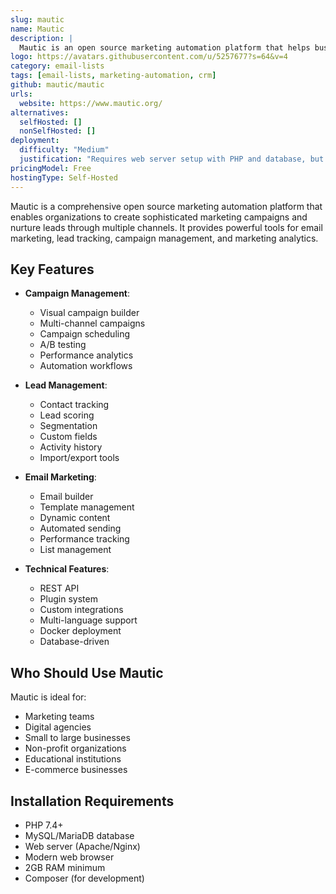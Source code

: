 ```yaml
---
slug: mautic
name: Mautic
description: |
  Mautic is an open source marketing automation platform that helps businesses automate their marketing campaigns, track leads, send emails, and manage customer relationships through a modern web interface.
logo: https://avatars.githubusercontent.com/u/5257677?s=64&v=4
category: email-lists
tags: [email-lists, marketing-automation, crm]
github: mautic/mautic
urls:
  website: https://www.mautic.org/
alternatives:
  selfHosted: []
  nonSelfHosted: []
deployment:
  difficulty: "Medium"
  justification: "Requires web server setup with PHP and database, but has detailed documentation and Docker option available."
pricingModel: Free
hostingType: Self-Hosted
---
```


Mautic is a comprehensive open source marketing automation platform that enables organizations to create sophisticated marketing campaigns and nurture leads through multiple channels. It provides powerful tools for email marketing, lead tracking, campaign management, and marketing analytics.

## Key Features

- **Campaign Management**:

  - Visual campaign builder
  - Multi-channel campaigns
  - Campaign scheduling
  - A/B testing
  - Performance analytics
  - Automation workflows

- **Lead Management**:

  - Contact tracking
  - Lead scoring
  - Segmentation
  - Custom fields
  - Activity history
  - Import/export tools

- **Email Marketing**:

  - Email builder
  - Template management
  - Dynamic content
  - Automated sending
  - Performance tracking
  - List management

- **Technical Features**:
  - REST API
  - Plugin system
  - Custom integrations
  - Multi-language support
  - Docker deployment
  - Database-driven

## Who Should Use Mautic

Mautic is ideal for:

- Marketing teams
- Digital agencies
- Small to large businesses
- Non-profit organizations
- Educational institutions
- E-commerce businesses

## Installation Requirements

- PHP 7.4+
- MySQL/MariaDB database
- Web server (Apache/Nginx)
- Modern web browser
- 2GB RAM minimum
- Composer (for development)
